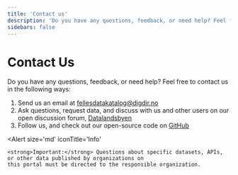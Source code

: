 ```yaml
---
title: 'Contact us'
description: 'Do you have any questions, feedback, or need help? Feel free to contact us in the following ways'
sidebars: false
---
```


# Contact Us

<Ingress size='xs'>
    Do you have any questions, feedback, or need help? Feel free to contact us in the following ways:
</Ingress>

1. Send us an email at [fellesdatakatalog@digdir.no](mailto:fellesdatakatalog@digdir.no)
2. Ask questions, request data, and discuss with us and other users on our open discussion forum, [Datalandsbyen](https://datalandsbyen.norge.no/)
3. Follow us, and check out our open-source code on [GitHub](https://github.com/Informasjonsforvaltning)

<Alert 
    size='md'
    iconTitle='Info'
>
    <strong>Important:</strong> Questions about specific datasets, APIs, or other data published by organizations on
    this portal must be directed to the responsible organization.
</Alert>
